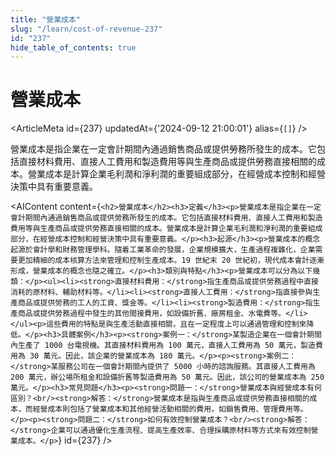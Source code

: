 ```yaml
---
title: "營業成本"
slug: "/learn/cost-of-revenue-237"
id: "237"
hide_table_of_contents: true
---
```



# 營業成本

<ArticleMeta id={237} updatedAt={'2024-09-12 21:00:01'} alias={`[]`} />
<div className='border-solid border-b border-t-0 my-4 border-[var(--ifm-color-gray-300)]' />

營業成本是指企業在一定會計期間內通過銷售商品或提供勞務所發生的成本。它包括直接材料費用、直接人工費用和製造費用等與生產商品或提供勞務直接相關的成本。營業成本是計算企業毛利潤和淨利潤的重要組成部分，在經營成本控制和經營決策中具有重要意義。

<AIContent content={`<h2>營業成本</h2><h3>定義</h3><p>營業成本是指企業在一定會計期間內通過銷售商品或提供勞務所發生的成本。它包括直接材料費用、直接人工費用和製造費用等與生產商品或提供勞務直接相關的成本。營業成本是計算企業毛利潤和淨利潤的重要組成部分，在經營成本控制和經營決策中具有重要意義。</p><h3>起源</h3><p>營業成本的概念起源於會計學和財務管理學科。隨着工業革命的發展，企業規模擴大，生產過程複雜化，企業需要更加精細的成本核算方法來管理和控制生產成本。19 世紀末 20 世紀初，現代成本會計逐漸形成，營業成本的概念也隨之確立。</p><h3>類別與特點</h3><p>營業成本可以分為以下幾類：</p><ul><li><strong>直接材料費用：</strong>指生產商品或提供勞務過程中直接消耗的原材料、輔助材料等。</li><li><strong>直接人工費用：</strong>指直接參與生產商品或提供勞務的工人的工資、獎金等。</li><li><strong>製造費用：</strong>指生產商品或提供勞務過程中發生的其他間接費用，如設備折舊、廠房租金、水電費等。</li></ul><p>這些費用的特點是與生產活動直接相關，且在一定程度上可以通過管理和控制來降低。</p><h3>具體案例</h3><p><strong>案例一：</strong>某製造企業在一個會計期間內生產了 1000 台電視機。其直接材料費用為 100 萬元，直接人工費用為 50 萬元，製造費用為 30 萬元。因此，該企業的營業成本為 180 萬元。</p><p><strong>案例二：</strong>某服務公司在一個會計期間內提供了 5000 小時的諮詢服務。其直接人工費用為 200 萬元，辦公場所租金和設備折舊等製造費用為 50 萬元。因此，該公司的營業成本為 250 萬元。</p><h3>常見問題</h3><p><strong>問題一：</strong>營業成本與經營成本有何區別？<br/><strong>解答：</strong>營業成本是指與生產商品或提供勞務直接相關的成本，而經營成本則包括了營業成本和其他經營活動相關的費用，如銷售費用、管理費用等。</p><p><strong>問題二：</strong>如何有效控制營業成本？<br/><strong>解答：</strong>企業可以通過優化生產流程、提高生產效率、合理採購原材料等方式來有效控制營業成本。</p>`} id={237} />
